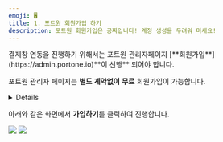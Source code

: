 ```yaml
---
emoji: 🖥
title: 1. 포트원 회원가입 하기
description: 포트원 회원가입은 공짜입니다! 계정 생성을 두려워 마세요!
---
```





<Hint style="info">
결제창 연동을 진행하기 위해서는 포트원 관리자페이지 [**회원가입**](https://admin.portone.io)**이 선행** 되어야 합니다.

포트원 관리자 페이지는 **별도 계약없이** **무료** 회원가입이 가능합니다.

</Hint>

<Details>
<p slot="summary"><strong>포트원 회원가입 바로하러 가기</strong></p>

포트원 회원가입은 "**이메일 주소"** 만 준비하시면 됩니다.

비밀번호는 쉽게 유추할수 없도록 “**복잡하게 설정**” 잊지마세요

</Details>

아래와 같은 화면에서 **가입하기**를 클릭하여 진행합니다.

![](</gitbook-assets/ko/image (344).png>) ![](</gitbook-assets/ko/image (324).png>)
